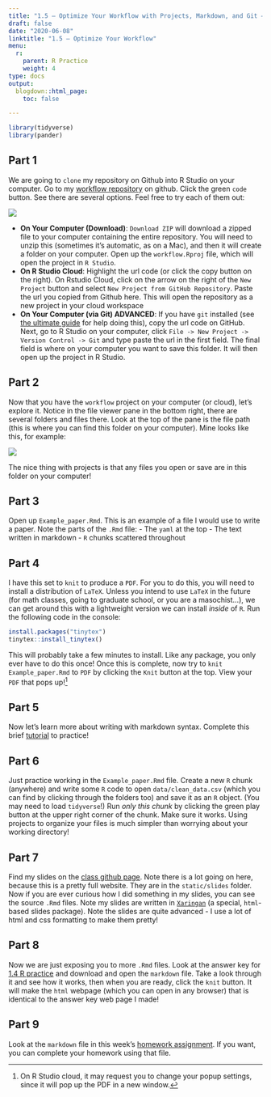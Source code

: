 ```yaml
---
title: "1.5 — Optimize Your Workflow with Projects, Markdown, and Git — Practice"
draft: false
date: "2020-06-08"
linktitle: "1.5 — Optimize Your Workflow"
menu:
  r:
    parent: R Practice
    weight: 4
type: docs
output:
  blogdown::html_page:
    toc: false

---
```


```r
library(tidyverse)
library(pander)
```

## Part 1

We are going to `clone` my repository on Github into R Studio on your computer. Go to my [workflow repository](https://github.com/ryansafner/workflow) on github. Click the green `code` button. See there are several options. Feel free to try each of them out:

![](../../images/workflowgitdownload.png)

- **On Your Computer (Download)**: `Download ZIP` will download a zipped file to your computer containing the entire repository. You will need to unzip this (sometimes it’s automatic, as on a Mac), and then it will create a folder on your computer. Open up the `workflow.Rproj` file, which will open the project in `R Studio`.
- **On R Studio Cloud**: Highlight the url code (or click the copy button on the right). On Rstudio Cloud, click on the arrow on the right of the `New Project` button and select `New Project from GitHub Repository`. Paste the url you copied from Github here. This will open the repository as a new project in your cloud workspace
- **On Your Computer (via Git) ADVANCED**: If you have `git` installed (see [the ultimate guide](https://happygitwithr.com) for help doing this), copy the url code on GitHub. Next, go to R Studio on your computer, click `File -> New Project -> Version Control -> Git` and type paste the url in the first field. The final field is where on your computer you want to save this folder. It will then open up the project in R Studio.
  
## Part 2

Now that you have the `workflow` project on your computer (or cloud), let’s explore it. Notice in the file viewer pane in the bottom right, there are several folders and files there. Look at the top of the pane is the file path (this is where you can find this folder on your computer). Mine looks like this, for example:

![](../../images/workflowfiles.png)

The nice thing with projects is that any files you open or save are in this folder on your computer!

## Part 3

Open up `Example_paper.Rmd`. This is an example of a file I would use to write a paper. Note the parts of the `.Rmd` file:
  - The `yaml` at the top
  - The text written in markdown
  - `R` chunks scattered throughout

## Part 4

I have this set to `knit` to produce a `PDF`. For you to do this, you will need to install a distribution of `LaTeX`. Unless you intend to use `LaTeX` in the future (for math classes, going to graduate school, or you are a masochist...), we can get around this with a lightweight version we can install *inside* of `R`. Run the following code in the console:

```r
install.packages("tinytex")
tinytex::install_tinytex()
```

This will probably take a few minutes to install. Like any package, you only ever have to do this once! Once this is complete, now try to `knit` `Example_paper.Rmd` to `PDF` by clicking the `Knit` button at the top. View your `PDF` that pops up!^[On R Studio cloud, it may request you to change your popup settings, since it will pop up the PDF in a new window.]

## Part 5

Now let's learn more about writing with markdown syntax. Complete this brief [tutorial](https://www.markdowntutorial.com/) to practice!

## Part 6

Just practice working in the `Example_paper.Rmd` file. Create a new `R` chunk (anywhere) and write some `R` code to open `data/clean_data.csv` (which you can find by clicking through the folders too) and save it as an `R` object. (You may need to load `tidyverse`!) Run *only this chunk* by clicking the green play button at the upper right corner of the chunk. Make sure it works. Using projects to organize your files is much simpler than worrying about your working directory!

## Part 7

Find my slides on the [class github page](https://github.com/ryansafner/metricsF21). Note there is a lot going on here, because this is a pretty full website. They are in the `static/slides` folder. Now if you are ever curious how I did something in my slides, you can see the source `.Rmd` files. Note my slides are written in [`Xaringan`](http://github.com/yihui/xaringan) (a special, `html`-based slides package). Note the slides are quite advanced - I use a lot of html and css formatting to make them pretty!

## Part 8

Now we are just exposing you to more `.Rmd` files. Look at the answer key for [1.4 R practice](/r/1.4-r) and download and open the <i class="fab fa-markdown"></i> `markdown` file. Take a look through it and see how it works, then when you are ready, click the `knit` button. It will make the `html` webpage (which you can open in any browser) that is identical to the answer key web page I made!

## Part 9

Look at the <i class="fab fa-markdown"></i> `markdown` file in this week's [homework assignment](/assignment/01-problem-set). If you want, you can complete your homework using that file.